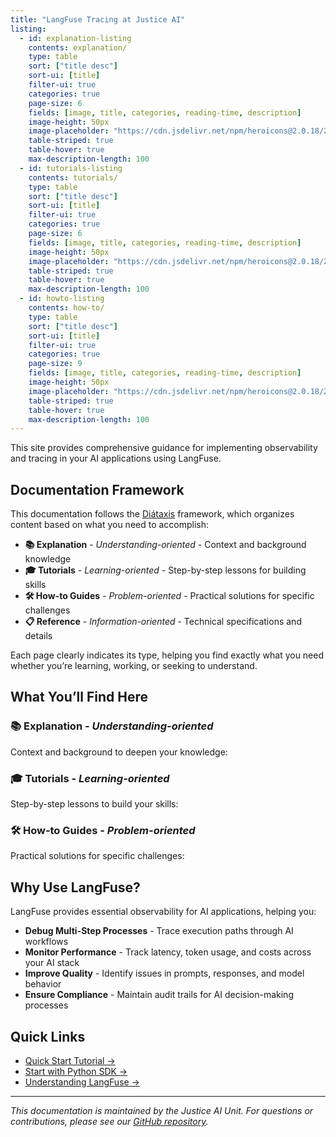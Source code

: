 ```yaml
---
title: "LangFuse Tracing at Justice AI"
listing:
  - id: explanation-listing
    contents: explanation/
    type: table
    sort: ["title desc"]
    sort-ui: [title]
    filter-ui: true
    categories: true
    page-size: 6
    fields: [image, title, categories, reading-time, description]
    image-height: 50px
    image-placeholder: "https://cdn.jsdelivr.net/npm/heroicons@2.0.18/24/outline/light-bulb.svg"
    table-striped: true
    table-hover: true
    max-description-length: 100
  - id: tutorials-listing
    contents: tutorials/
    type: table
    sort: ["title desc"]
    sort-ui: [title]
    filter-ui: true
    categories: true
    page-size: 6
    fields: [image, title, categories, reading-time, description]
    image-height: 50px
    image-placeholder: "https://cdn.jsdelivr.net/npm/heroicons@2.0.18/24/outline/academic-cap.svg"
    table-striped: true
    table-hover: true
    max-description-length: 100
  - id: howto-listing
    contents: how-to/
    type: table
    sort: ["title desc"]
    sort-ui: [title]
    filter-ui: true
    categories: true
    page-size: 9
    fields: [image, title, categories, reading-time, description]
    image-height: 50px
    image-placeholder: "https://cdn.jsdelivr.net/npm/heroicons@2.0.18/24/outline/wrench-screwdriver.svg"
    table-striped: true
    table-hover: true
    max-description-length: 100
---
```


This site provides comprehensive guidance for implementing observability and tracing in your AI applications using LangFuse.

## Documentation Framework

This documentation follows the [Diátaxis](https://diataxis.fr/) framework, which organizes content based on what you need to accomplish:

- **📚 Explanation** - *Understanding-oriented* - Context and background knowledge
- **🎓 Tutorials** - *Learning-oriented* - Step-by-step lessons for building skills
- **🛠️ How-to Guides** - *Problem-oriented* - Practical solutions for specific challenges  
- **📋 Reference** - *Information-oriented* - Technical specifications and details

Each page clearly indicates its type, helping you find exactly what you need whether you're learning, working, or seeking to understand.

## What You'll Find Here

### 📚 **Explanation** - *Understanding-oriented*
Context and background to deepen your knowledge:

::: {#explanation-listing}
:::

### 🎓 **Tutorials** - *Learning-oriented*
Step-by-step lessons to build your skills:

::: {#tutorials-listing}
:::

### 🛠️ **How-to Guides** - *Problem-oriented*
Practical solutions for specific challenges:

::: {#howto-listing}
:::

## Why Use LangFuse?

LangFuse provides essential observability for AI applications, helping you:

- **Debug Multi-Step Processes** - Trace execution paths through AI workflows
- **Monitor Performance** - Track latency, token usage, and costs across your AI stack
- **Improve Quality** - Identify issues in prompts, responses, and model behavior
- **Ensure Compliance** - Maintain audit trails for AI decision-making processes

## Quick Links

- [Quick Start Tutorial →](tutorials/quickstart.qmd)
- [Start with Python SDK →](how-to/python-sdk.qmd)
- [Understanding LangFuse →](explanation/overview.qmd)

---

*This documentation is maintained by the Justice AI Unit. For questions or contributions, please see our [GitHub repository](https://github.com/JusticeAIUnit/langfuse-tracing-selfhost).* 